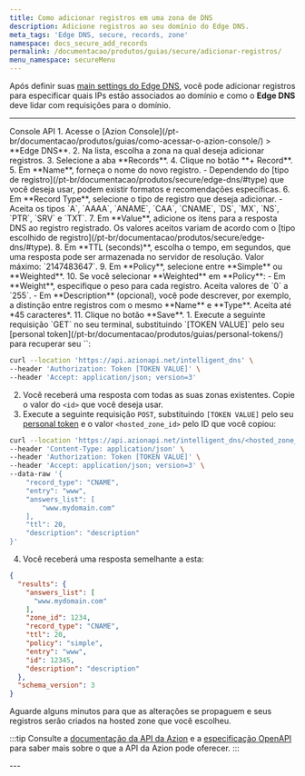 ```yaml
---
title: Como adicionar registros em uma zona de DNS
description: Adicione registros ao seu domínio do Edge DNS.
meta_tags: 'Edge DNS, secure, records, zone'
namespace: docs_secure_add_records
permalink: /documentacao/produtos/guias/secure/adicionar-registros/
menu_namespace: secureMenu
---
```



<InterfaceNote />

Após definir suas [main settings do Edge DNS](/pt-br/documentacao/produtos/guias/secure/edge-dns-definir-main-settings/), você pode adicionar registros para especificar quais IPs estão associados ao domínio e como o **Edge DNS** deve lidar com requisições para o domínio.

---

<Tabs client:visible>
    <Fragment slot="tab.console">Console</Fragment>
    <Fragment slot="tab.api">API</Fragment>

<Fragment slot="panel.console">
1. Acesse o [Azion Console](/pt-br/documentacao/produtos/guias/como-acessar-o-azion-console/) > **Edge DNS**.
2. Na lista, escolha a zona na qual deseja adicionar registros.
3. Selecione a aba **Records**.
4. Clique no botão **+ Record**.
5. Em **Name**, forneça o nome do novo registro.
- Dependendo do [tipo de registro](/pt-br/documentacao/produtos/secure/edge-dns/#type) que você deseja usar, podem existir formatos e recomendações específicas.
6. Em **Record Type**, selecione o tipo de registro que deseja adicionar.
- Aceita os tipos `A`, `AAAA`, `ANAME`, `CAA`, `CNAME`, `DS`, `MX`, `NS`, `PTR`, `SRV` e `TXT`.
7. Em **Value**, adicione os itens para a resposta DNS ao registro registrado. Os valores aceitos variam de acordo com o [tipo escolhido de registro](/pt-br/documentacao/produtos/secure/edge-dns/#type).
8. Em **TTL (seconds)**, escolha o tempo, em segundos, que uma resposta pode ser armazenada no servidor de resolução. Valor máximo: `2147483647`.
9. Em **Policy**, selecione entre **Simple** ou **Weighted**.
10. Se você selecionar **Weighted** em **Policy**:
    - Em **Weight**, especifique o peso para cada registro. Aceita valores de `0` a `255`.
    - Em **Description** (opcional), você pode descrever, por exemplo, a distinção entre registros com o mesmo **Name** e **Type**. Aceita até *45 caracteres*. 
11. Clique no botão **Save**.
</Fragment>

<Fragment slot="panel.api">
1. Execute a seguinte requisição `GET` no seu terminal, substituindo `[TOKEN VALUE]` pelo seu [personal token](/pt-br/documentacao/produtos/guias/personal-tokens/) para recuperar seu `<hosted_zone_id>`:

```bash
curl --location 'https://api.azionapi.net/intelligent_dns' \
--header 'Authorization: Token [TOKEN VALUE]' \
--header 'Accept: application/json; version=3'
```

2. Você receberá uma resposta com todas as suas zonas existentes. Copie o valor do `<id>` que você deseja usar.
3. Execute a seguinte requisição `POST`, substituindo `[TOKEN VALUE]` pelo seu [personal token](/pt-br/documentacao/produtos/guias/personal-tokens/) e o valor `<hosted_zone_id>` pelo ID que você copiou:

```bash
curl --location 'https://api.azionapi.net/intelligent_dns/<hosted_zone_id>/records' \
--header 'Content-Type: application/json' \
--header 'Authorization: Token [TOKEN VALUE]' \
--header 'Accept: application/json; version=3' \
--data-raw '{
    "record_type": "CNAME",
    "entry": "www",
    "answers_list": [
        "www.mydomain.com"
    ],
    "ttl": 20,
    "description": "description"
}'
```

4. Você receberá uma resposta semelhante a esta:

```json
{
  "results": {
    "answers_list": [
      "www.mydomain.com"
    ],
    "zone_id": 1234,
    "record_type": "CNAME",
    "ttl": 20,
    "policy": "simple",
    "entry": "www",
    "id": 12345,
    "description": "description"
  },
  "schema_version": 3
}
```

Aguarde alguns minutos para que as alterações se propaguem e seus registros serão criados na hosted zone que você escolheu.

:::tip
Consulte a [documentação da API da Azion](https://api.azion.com/) e a [especificação OpenAPI](https://github.com/aziontech/azionapi-openapi/) para saber mais sobre o que a API da Azion pode oferecer.
:::
</Fragment>

</Tabs>
---

